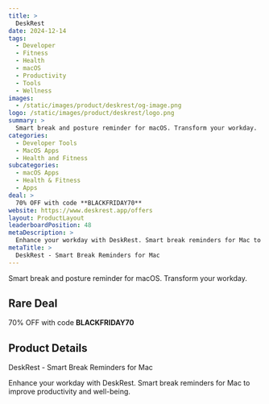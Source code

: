 ```yaml
---
title: >
  DeskRest
date: 2024-12-14
tags:
  - Developer
  - Fitness
  - Health
  - macOS
  - Productivity
  - Tools
  - Wellness
images:
  - /static/images/product/deskrest/og-image.png
logo: /static/images/product/deskrest/logo.png
summary: >
  Smart break and posture reminder for macOS. Transform your workday.
categories:
  - Developer Tools
  - MacOS Apps
  - Health and Fitness
subcategories:
  - macOS Apps
  - Health & Fitness
  - Apps
deal: >
  70% OFF with code **BLACKFRIDAY70**
website: https://www.deskrest.app/offers
layout: ProductLayout
leaderboardPosition: 48
metaDescription: >
  Enhance your workday with DeskRest. Smart break reminders for Mac to improve productivity and well-being.
metaTitle: >
  DeskRest - Smart Break Reminders for Mac
---
```

Smart break and posture reminder for macOS. Transform your workday.

## Rare Deal

70% OFF with code **BLACKFRIDAY70**

## Product Details

DeskRest - Smart Break Reminders for Mac

Enhance your workday with DeskRest. Smart break reminders for Mac to improve productivity and well-being.
